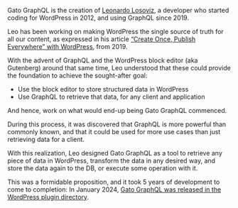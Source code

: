Gato GraphQL is the creation of [Leonardo Losoviz](https://leoloso.com), a developer who started coding for WordPress in 2012, and using GraphQL since 2019.

Leo has been working on making WordPress the single source of truth for all our content, as expressed in his article [“Create Once, Publish Everywhere” with WordPress](https://www.smashingmagazine.com/2019/10/create-once-publish-everywhere-wordpress/), from 2019.

With the advent of GraphQL and the WordPress block editor (aka Gutenberg) around that same time, Leo understood that these could provide the foundation to achieve the sought-after goal:

- Use the block editor to store structured data in WordPress
- Use GraphQL to retrieve that data, for any client and application

And hence, work on what would end-up being Gato GraphQL commenced.

During this process, it was discovered that GraphQL is more powerful than commonly known, and that it could be used for more use cases than just retrieving data for a client.

With this realization, Leo designed Gato GraphQL as a tool to retrieve any piece of data in WordPress, transform the data in any desired way, and store the data again to the DB, or execute some operation with it.

This was a formidable proposition, and it took 5 years of development to come to completion: In January 2024, [Gato GraphQL was released in the WordPress plugin directory](https://wordpress.org/plugins/gatographql/).

